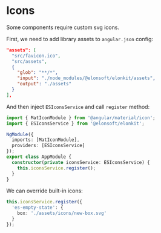 
<Meta title='Guides/Icons' />

# Icons

Some components require custom svg icons.

First, we need to add library assets to `angular.json` config:

```json
"assets": [
  "src/favicon.ico",
  "src/assets",
  {
    "glob": "**/*",
    "input": "./node_modules/@elonsoft/elonkit/assets",
    "output": "./assets"
  }
],
```

And then inject `ESIconsService` and call `register` method:

```ts
import { MatIconModule } from '@angular/material/icon';
import { ESIconsService } from '@elonsoft/elonkit';

NgModule({
  imports: [MatIconModule],
  providers: [ESIconsService]
});
export class AppModule {
  constructor(private iconsService: ESIconsService) {
    this.iconsService.register();
  }
}
```

We can override built-in icons:

```ts
this.iconsService.register({
  'es-empty-state': {
    box: './assets/icons/new-box.svg'
  }
});
```
